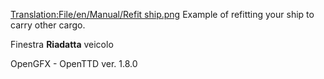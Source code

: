 [[Translation:File/en/Manual/Refit ship.png]]
Example of refitting your ship to carry other cargo.

Finestra '''Riadatta''' veicolo

OpenGFX - OpenTTD ver. 1.8.0